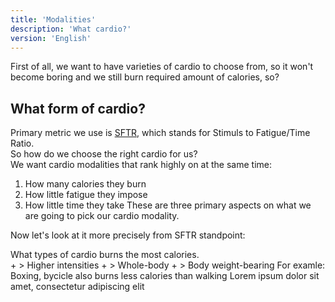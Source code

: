 ```yaml
---
title: 'Modalities'
description: 'What cardio?'
version: 'English'
---
```

First of all, we want to have varieties of cardio to choose from, so it won't become boring and we still burn required amount of calories, so?

## What form of cardio?
Primary metric we use is [SFTR](/cardio/basics), which stands for Stimuls to Fatigue/Time Ratio. <br/>
So how do we choose the right cardio for us? <br/>
We want cardio modalities that rank highly on at the same time:
1. How many calories they burn
2. How little fatigue they impose
3. How little time they take
These are three primary aspects on what we are going to pick our cardio modality.<br/>

Now let's look at it more precisely from SFTR standpoint: <br/>

<CardGroup cols={1}>
  <Card title="How many calories they burn" icon="circle-1">
    What types of cardio burns the most calories. <br/>
    + > Higher intensities
    + > Whole-body 
    + > Body weight-bearing
    For examle: Boxing, bycicle also burns less calories than walking
  </Card>
  <Card title="Second Card" icon="square-2">
    Lorem ipsum dolor sit amet, consectetur adipiscing elit
  </Card>
</CardGroup>

